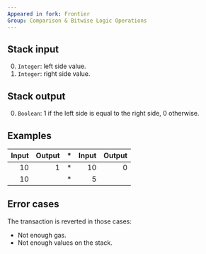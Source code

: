 ```yaml
---
Appeared in fork: Frontier
Group: Comparison & Bitwise Logic Operations
---
```


## Stack input

0. `Integer`: left side value.
1. `Integer`: right side value.

## Stack output

0. `Boolean`: 1 if the left side is equal to the right side, 0 otherwise.

## Examples

| Input | Output | * | Input | Output |
|------:|-------:|-|------:|-------:|
| 10 | 1 | * | 10 | 0 |
| 10 | | * | 5 | |

## Error cases

The transaction is reverted in those cases:
- Not enough gas.
- Not enough values on the stack.

